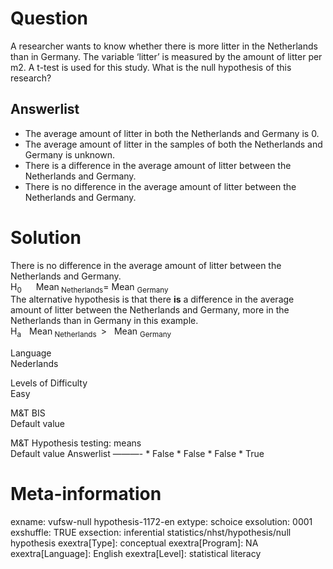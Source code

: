 Question
========
A researcher wants to know whether there is more litter in the
Netherlands than in Germany. The variable 'litter' is measured by the
amount of litter per m2. A t-test is used for this study. What is the
null hypothesis of this research?

Answerlist
----------
* The average amount of litter in both the Netherlands and Germany is 0.
* The average amount of litter in the samples of both the Netherlands and
  Germany is unknown.
* There is a difference in the average amount of litter between the
  Netherlands and Germany.
* There is no difference in the average amount of litter between the
  Netherlands and Germany.

Solution
========





There is no difference in the average amount of litter between the
Netherlands and Germany.  
H<sub>0\  \  \   </sub>Mean<sub> Netherlands</sub>= Mean
<sub>Germany</sub>  
The alternative hypothesis is that there **is** a difference in the
average amount of litter between the Netherlands and Germany, more in
the Netherlands than in Germany in this example.  
H<sub>a\  \  </sub>Mean<sub> Netherlands </sub> &gt;   Mean
<sub>Germany</sub>





Language  
Nederlands

Levels of Difficulty  
Easy

M&T BIS  
Default value

M&T Hypothesis testing: means  
Default value
Answerlist
----------
* False
* False
* False
* True

Meta-information
================
exname: vufsw-null hypothesis-1172-en
extype: schoice
exsolution: 0001
exshuffle: TRUE
exsection: inferential statistics/nhst/hypothesis/null hypothesis
exextra[Type]: conceptual
exextra[Program]: NA
exextra[Language]: English
exextra[Level]: statistical literacy

